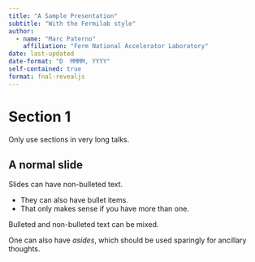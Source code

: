 ```yaml
---
title: "A Sample Presentation"
subtitle: "With the Fermilab style"
author:
  - name: "Marc Paterno"
    affiliation: "Ferm National Accelerator Laboratory"
date: last-updated  
date-format: "D  MMMM, YYYY"
self-contained: true
format: fnal-revealjs
---
```


# Section 1

Only use sections in very long talks.

## A normal slide

Slides can have non-bulleted text.

* They can also have bullet items.
* That only makes sense if you have more than one.

Bulleted and non-bulleted text can be mixed.

:::{.aside}
One can also have *asides*, which should be used sparingly for ancillary thoughts.
:::
